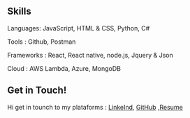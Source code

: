 
## Skills

Languages: JavaScript, HTML & CSS, Python, C#

Tools : Github, Postman

Frameworks : React, React native,  node.js, Jquery & Json

Cloud : AWS Lambda, Azure, MongoDB


## Get in Touch!

Hi get in tounch to my plataforms : [LinkeInd](https://www.linkedin.com/in/javiercarreno/), [GitHub](https://github.com/car251290) ,[Resume]()
